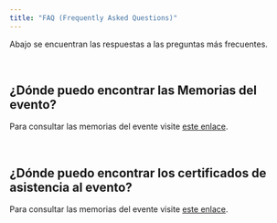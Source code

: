 ```yaml
---
title: "FAQ (Frequently Asked Questions)"
---
```


Abajo se encuentran las respuestas a las preguntas más frecuentes.

<br>

## ¿Dónde puedo encontrar las Memorias del evento?

Para consultar las memorias del evente visite [este enlace](https://github.com/rdaymedellin/rdaymedellin.github.io/blob/master/documentos/Memorias/Memorias_Rday_Medellin.pdf).

<br>

## ¿Dónde puedo encontrar los certificados de asistencia al evento?

Para consultar las memorias del evente visite [este enlace](https://github.com/rdaymedellin/rdaymedellin.github.io/blob/master/documentos/Memorias/Memorias_Rday_Medellin.pdf).

